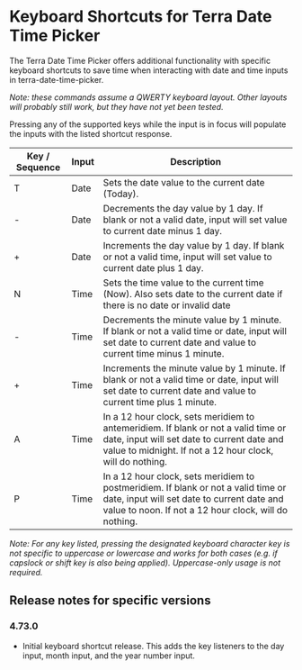 
<Badge />

# Keyboard Shortcuts for Terra Date Time Picker

The Terra Date Time Picker offers additional functionality with specific keyboard shortcuts to save time when interacting with date and time inputs in terra-date-time-picker.

_Note: these commands assume a QWERTY keyboard layout. Other layouts will probably still work, but they have not yet been tested._

Pressing any of the supported keys while the input is in focus will populate the inputs with the listed shortcut response.

| Key / Sequence | Input | Description                                                                                                                                                                                  |
|----------------|-------|----------------------------------------------------------------------------------------------------------------------------------------------------------------------------------------------|
| T              | Date  | Sets the date value to the current date (Today).                                                                                                                                             |
| -              | Date  | Decrements the day value by 1 day. If blank or not a valid date, input will set value to current date minus 1 day.                                                                           |
| +              | Date  | Increments the day value by 1 day. If blank or not a valid time, input will set value to current date plus 1 day.                                                                            |
| N              | Time  | Sets the time value to the current time (Now). Also sets date to the current date if there is no date or invalid date                                                                        |
| -              | Time  | Decrements the minute value by 1 minute. If blank or not a valid time or date, input will set date to current date and value to current time minus 1 minute.                                 |
| +              | Time  | Increments the minute value by 1 minute. If blank or not a valid time or date, input will set date to current date and value to current time plus 1 minute.                                  |
| A              | Time  | In a 12 hour clock, sets meridiem to antemeridiem. If blank or not a valid time or date, input will set date to current date and value to midnight. If not a 12 hour clock, will do nothing. |
| P              | Time  | In a 12 hour clock, sets meridiem to postmeridiem. If blank or not a valid time or date, input will set date to current date and value to noon. If not a 12 hour clock, will do nothing.     |


_Note: For any key listed, pressing the designated keyboard character key is not specific to uppercase or lowercase and works for both cases (e.g. if capslock or shift key is also being applied). Uppercase-only usage is not required._

## Release notes for specific versions

### 4.73.0
* Initial keyboard shortcut release. This adds the key listeners to the day input, month input, and the year number input.
